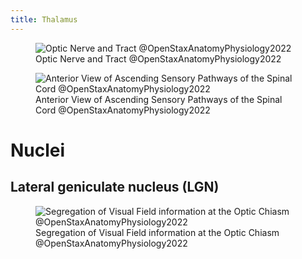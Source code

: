 ```yaml
---
title: Thalamus
---
```



![Optic Nerve and Tract @OpenStaxAnatomyPhysiology2022](/The Archive/Images/OpenStax Anatomy and Physiology 2e/fig12.5 openstax Optic Nerve Versus Optic Tract.jpeg){#fig-openstax-fig12.5}



![Anterior View of Ascending Sensory Pathways of the Spinal Cord @OpenStaxAnatomyPhysiology2022](/The Archive/Images/OpenStax Anatomy and Physiology 2e/fig14.19 openstax Anterior View of Ascending Sensory Pathways of the Spinal Cord The dorsal column system and spinothalamic tract are the major ascending pathways that connect the periphery with the brain.jpeg){#fig-openstax-fig14.19}



# Nuclei


## Lateral geniculate nucleus (LGN)

![Segregation of Visual Field information at the Optic Chiasm @OpenStaxAnatomyPhysiology2022](/The Archive/Images/OpenStax Anatomy and Physiology 2e/fig14.22 openstax Segregation of Visual Field Information at the Optic Chiasm.jpeg){#fig-openstax-fig14.22}